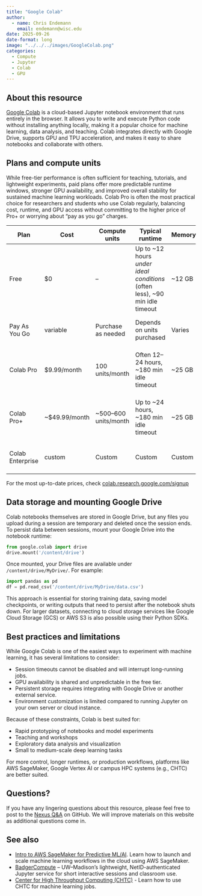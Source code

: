 ```yaml
---
title: "Google Colab"
author: 
  - name: Chris Endemann
    email: endemann@wisc.edu
date: 2025-09-26
date-format: long
image: "../../../images/GoogleColab.png"
categories:
  - Compute
  - Jupyter
  - Colab
  - GPU
---
```


## About this resource

[Google Colab](https://colab.research.google.com/) is a cloud-based Jupyter notebook environment that runs entirely in the browser. It allows you to write and execute Python code without installing anything locally, making it a popular choice for machine learning, data analysis, and teaching. Colab integrates directly with Google Drive, supports GPU and TPU acceleration, and makes it easy to share notebooks and collaborate with others.

## Plans and compute units

While free-tier performance is often sufficient for teaching, tutorials, and lightweight experiments, paid plans offer more predictable runtime windows, stronger GPU availability, and improved overall stability for sustained machine learning workloads. Colab Pro is often the most practical choice for researchers and students who use Colab regularly, balancing cost, runtime, and GPU access without committing to the higher price of Pro+ or worrying about "pay as you go" charges.


| Plan | Cost | Compute units | Typical runtime | Memory | GPU access |
|------|------|----------------|------------------|--------|------------|
| Free | $0 | – | Up to ~12 hours *under ideal conditions* (often less), ~90 min idle timeout | ~12 GB | Shared GPUs (commonly T4/K80), no guarantees |
| Pay As You Go | variable | Purchase as needed | Depends on units purchased | Varies | Access to faster GPUs and more memory when available |
| Colab Pro | $9.99/month | 100 units/month | Often 12–24 hours, ~180 min idle timeout | ~25 GB | More predictable access to T4/P100 GPUs and high-memory VMs |
| Colab Pro+ | ~$49.99/month | ~500–600 units/month | Up to ~24 hours, ~180 min idle timeout | ~25 GB | Priority access to premium GPUs (T4/P100/V100) and background execution |
| Colab Enterprise | custom | Custom | Custom | Custom | Integrated with GCP services (BigQuery, Vertex AI) |

For the most up-to-date prices, check [colab.research.google.com/signup](https://colab.research.google.com/signup)

## Data storage and mounting Google Drive

Colab notebooks themselves are stored in Google Drive, but any files you upload during a session are temporary and deleted once the session ends. To persist data between sessions, mount your Google Drive into the notebook runtime:

```python
from google.colab import drive
drive.mount('/content/drive')
```

Once mounted, your Drive files are available under `/content/drive/MyDrive/`. For example:

```python
import pandas as pd
df = pd.read_csv('/content/drive/MyDrive/data.csv')
```

This approach is essential for storing training data, saving model checkpoints, or writing outputs that need to persist after the notebook shuts down. For larger datasets, connecting to cloud storage services like Google Cloud Storage (GCS) or AWS S3 is also possible using their Python SDKs.

## Best practices and limitations

While Google Colab is one of the easiest ways to experiment with machine learning, it has several limitations to consider:

- Session timeouts cannot be disabled and will interrupt long-running jobs.
- GPU availability is shared and unpredictable in the free tier.
- Persistent storage requires integrating with Google Drive or another external service.
- Environment customization is limited compared to running Jupyter on your own server or cloud instance.

Because of these constraints, Colab is best suited for:

- Rapid prototyping of notebooks and model experiments  
- Teaching and workshops  
- Exploratory data analysis and visualization  
- Small to medium-scale deep learning tasks  

For more control, longer runtimes, or production workflows, platforms like AWS SageMaker, Google Vertex AI or campus HPC systems (e.g., CHTC) are better suited.

## Questions?
If you have any lingering questions about this resource, please feel free to post to the [Nexus Q&A](https://github.com/UW-Madison-DataScience/ML-X-Nexus/discussions/categories/q-a) on GitHub. We will improve materials on this website as additional questions come in.

## See also
- [Intro to AWS SageMaker for Predictive ML/AI](https://uw-madison-datascience.github.io/ML-X-Nexus/Learn/Workshops/Intro-Amazon_SageMaker.html). Learn how to launch and scale machine learning workflows in the cloud using AWS SageMaker.
- [BadgerCompute](https://uw-madison-datascience.github.io/ML-X-Nexus/Toolbox/Compute/BadgerCompute.html) – UW–Madison’s lightweight, NetID-authenticated Jupyter service for short interactive sessions and classroom use.
- [Center for High Throughput Computing (CHTC)](https://uw-madison-datascience.github.io/ML-X-Nexus/Toolbox/Compute/CHTC.html) - Learn how to use CHTC for machine learning jobs.
